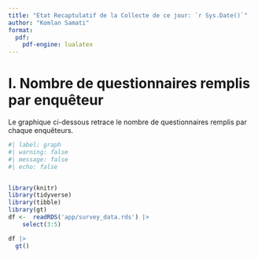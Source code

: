```yaml
---
title: "Etat Recaptulatif de la Collecte de ce jour: `r Sys.Date()`"
author: "Komlan Samati"
format:
  pdf:
    pdf-engine: lualatex
---
```


# I. Nombre de questionnaires remplis par enquêteur

Le graphique ci-dessous retrace le nombre de questionnaires remplis par chaque enquêteurs.

```r
#| label: graph
#| warning: false
#| message: false
#| echo: false


library(knitr)
library(tidyverse)
library(tibble)
library(gt)
df <-  readRDS('app/survey_data.rds') |>
    select(3:5) 

df |> 
  gt()

```